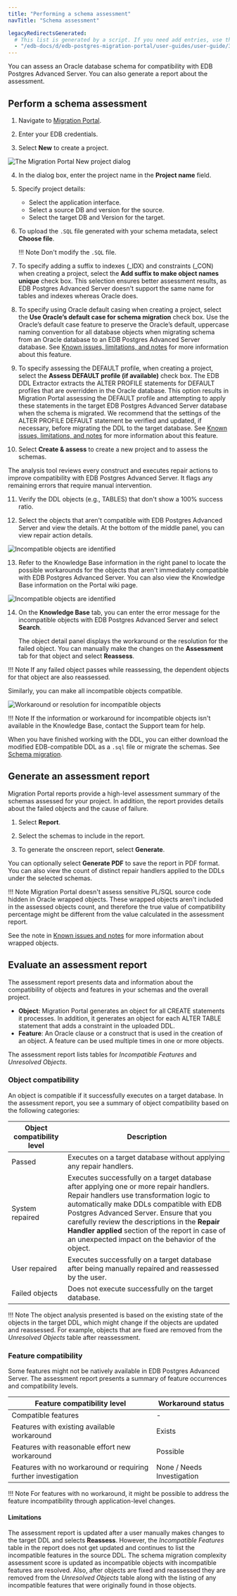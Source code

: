 ```yaml
---
title: "Performing a schema assessment"
navTitle: "Schema assessment"

legacyRedirectsGenerated:
  # This list is generated by a script. If you need add entries, use the `legacyRedirects` key.
  - "/edb-docs/d/edb-postgres-migration-portal/user-guides/user-guide/3.0.1/mp_schema_assessment.html"
---
```


<div id="mp_schema_assessment" class="registered_link"></div>

You can assess an Oracle database schema for compatibility with EDB Postgres Advanced Server. You can also generate a report about the assessment.

## Perform a schema assessment

1.  Navigate to [Migration Portal](https://migration.enterprisedb.com).

2.  Enter your EDB credentials.

3.  Select **New** to create a project.

 ![The Migration Portal New project dialog](../images/mp_schema_assessment_new_project_updated.png)

4.  In the dialog box, enter the project name in the **Project name** field.

5.  Specify project details:

    -   Select the application interface.
    -   Select a source DB and version for the source.
    -   Select the target DB and Version for the target.

6.  To upload the `.SQL` file generated with your schema metadata, select **Choose file**.

    !!! Note
        Don't modify the `.SQL` file.
            

7.  To specify adding a suffix to indexes (_IDX) and constraints (_CON) when creating a project, select the **Add suffix to make object names unique** check box. This selection ensures better assessment results, as EDB Postgres Advanced Server doesn't support the same name for tables and indexes whereas Oracle does.

8.  To specify using Oracle default casing when creating a project, select the **Use Oracle’s default case for schema migration** check box. Use the Oracle’s default case feature to preserve the Oracle’s default, uppercase naming convention for all database objects when migrating schema from an Oracle database to an EDB Postgres Advanced Server database.  See [Known issues, limitations, and notes](../known_issues_notes) for more information about this feature.

9.  To specify assessing the DEFAULT profile, when creating a project, select the **Assess DEFAULT profile (if available)** check box. The EDB DDL Extractor extracts the ALTER PROFILE statements for DEFAULT profiles that are overridden in the Oracle database. This option results in Migration Portal assessing the DEFAULT profile and attempting to apply these statements in the target EDB Postgres Advanced Server database when the schema is migrated. We recommend that the settings of the ALTER PROFILE DEFAULT statement be verified and updated, if necessary, before migrating the DDL to the target database. See [Known issues, limitations, and notes](../known_issues_notes) for more information about this feature.

10.  Select **Create & assess** to create a new project and to assess the schemas.

 The analysis tool reviews every construct and executes repair actions to improve compatibility with EDB Postgres Advanced Server. It flags any remaining errors that require manual intervention.

11.  Verify the DDL objects (e.g., TABLES) that don't show a 100% success ratio.

12. Select the objects that aren't compatible with EDB Postgres Advanced Server and view the details. At the bottom of the middle panel, you can view repair action details.

![Incompatible objects are identified](../images/mp_schema_assessment_incompatible.png)

13. Refer to the Knowledge Base information in the right panel to locate the possible workarounds for the objects that aren't immediately compatible with EDB Postgres Advanced Server. You can also view the Knowledge Base information on the Portal wiki page.

![Incompatible objects are identified](../images/mp_schema_assessment_errors.png)

14. On the **Knowledge Base** tab, you can enter the error message for the incompatible objects with EDB Postgres Advanced Server and select **Search**.

    The object detail panel displays the workaround or the resolution for the failed object. You can manually make the changes on the **Assessment** tab for that object and select **Reassess**.

 !!! Note
    If any failed object passes while reassessing, the dependent objects for that object are also reassessed.

 Similarly, you can make all incompatible objects compatible.

![Workaround or resolution for incompatible objects](../images/mp_schema_assessment_workaround.png)

!!! Note
    If the information or workaround for incompatible objects isn't available in the Knowledge Base, contact the Support team for help.

When you have finished working with the DDL, you can either download the modified EDB-compatible DDL as a `.sql` file or migrate the schemas. See [Schema migration](03_mp_schema_migration/#mp_schema_migration).

<div id="mp_report" class="registered_link"></div>

## Generate an assessment report

Migration Portal reports provide a high-level assessment summary of the schemas assessed for your project. In addition, the report provides details about the failed objects and the cause of failure.

1.  Select **Report**.

2.  Select the schemas to include in the report.

3.  To generate the onscreen report, select **Generate**.

You can optionally select **Generate PDF** to save the report in PDF format. You can also view the count of distinct repair handlers applied to the DDLs under the selected schemas.

!!! Note
    Migration Portal doesn't assess sensitive PL/SQL source code hidden in Oracle wrapped objects. These wrapped objects aren't included in the assessed objects count, and therefore the true value of compatibility percentage might be different from the value calculated in the assessment report.  
    
See the note in [Known issues and notes](/migration_portal/latest/known_issues_notes/#wrapped-objects) for more information about wrapped objects.

## Evaluate an assessment report

The assessment report presents data and information about the compatibility of objects and features in your schemas and the overall project. 

- **Object**: Migration Portal generates an object for all CREATE statements it processes. In addition, it generates an object for each ALTER TABLE statement that adds a constraint in the uploaded DDL.
- **Feature**: An Oracle clause or a construct that is used in the creation of an object. A feature can be used multiple times in one or more objects.

The assessment report lists tables for *Incompatible Features* and *Unresolved Objects*. 

### Object compatibility

An object is compatible if it successfully executes on a target database. In the assessment report, you see a summary of object compatibility based on the following categories:

| Object compatibility level | Description                                                                                                                                                                                                                                                                                                                                                                       |
|----------------------------|-----------------------------------------------------------------------------------------------------------------------------------------------------------------------------------------------------------------------------------------------------------------------------------------------------------------------------------------------------------------------------------|
| Passed                     | Executes on a target database without applying any repair handlers.                                                                                                                                                                                                                                                                                                        |
| System repaired            | Executes successfully on a target database after applying one or more repair handlers.  Repair handlers use transformation logic to automatically make DDLs compatible with EDB Postgres Advanced Server. Ensure that you carefully review the descriptions in the **Repair Handler applied** section of the report in case of an unexpected impact on the behavior of the object. |
| User repaired              | Executes successfully on a target database after being manually repaired and reassessed by the user.                                                                                                                                                                                                                                                                                                       |
| Failed objects             | Does not execute successfully on the target database.                                                                                                                                                                                                                                                                                                                          |

!!! Note
    The object analysis presented is based on the existing state of the objects in the target DDL, which might change if the objects are updated and reassessed. For example, objects that are fixed are removed from the *Unresolved Objects* table after reassessment.

### Feature compatibility

Some features might not be natively available in EDB Postgres Advanced Server. The assessment report presents a summary of feature occurrences and compatibility levels.

| Feature compatibility level                                    | Workaround status                                                                                                                                               |
|----------------------------------------------------------------|-----------------------------------------------------------------------------------------------------------------------------------------------------------------|
| Compatible features                                            | -                                                                                                                                                               |
| Features with existing available workaround                    | Exists                                                                                                                                                          |
| Features with reasonable effort new workaround                 | Possible                                                                                                                                                        |
| Features with no workaround or requiring further investigation | None / Needs Investigation |

!!! Note
    For features with no workaround, it might be possible to address the feature incompatibility through application-level changes.
 
#### Limitations 

The assessment report is updated after a user manually makes changes to the target DDL and selects **Reassess**. However, the *Incompatible Features* table in the report does not get updated and continues to list the incompatible features in the source DDL.  The schema migration complexity assessment score is updated as incompatible objects with incompatible features are resolved.  Also, after objects are fixed and reassessed they are removed from the *Unresolved Objects* table along with the listing of any incompatible features that were originally found in those objects.
